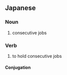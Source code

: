 ==Japanese==
{{ja-kanjitab|れき|にん|yomi=o}}

===Noun===
{{ja-noun|れきにん}}

# consecutive jobs

===Verb===
{{ja-verb-suru|tr=trans|れきにん}}

# to hold consecutive jobs

====Conjugation====
{{ja-suru|れきにん}}